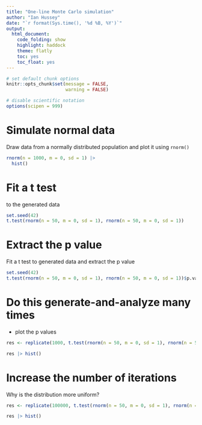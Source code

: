 ```yaml
---
title: "One-line Monte Carlo simulation"
author: "Ian Hussey"
date: "`r format(Sys.time(), '%d %B, %Y')`"
output:
  html_document:
    code_folding: show
    highlight: haddock
    theme: flatly
    toc: yes
    toc_float: yes
---
```


```r

# set default chunk options
knitr::opts_chunk$set(message = FALSE,
                      warning = FALSE)

# disable scientific notation
options(scipen = 999) 

```

# Simulate normal data

Draw data from a normally distributed population and plot it using `rnorm()`

```r

rnorm(n = 1000, m = 0, sd = 1) |> 
  hist()

```

# Fit a t test 

to the generated data

```r

set.seed(42)
t.test(rnorm(n = 50, m = 0, sd = 1), rnorm(n = 50, m = 0, sd = 1))

```

# Extract the p value

Fit a t test to generated data and extract the p value

```r

set.seed(42)
t.test(rnorm(n = 50, m = 0, sd = 1), rnorm(n = 50, m = 0, sd = 1))$p.value

```

# Do this generate-and-analyze many times

+ plot the p values

```r

res <- replicate(1000, t.test(rnorm(n = 50, m = 0, sd = 1), rnorm(n = 50, m = 0, sd = 1))$p.value)

res |> hist()

```

# Increase the number of iterations 

Why is the distribution more uniform?

```r

res <- replicate(100000, t.test(rnorm(n = 50, m = 0, sd = 1), rnorm(n = 50, m = 0, sd = 1))$p.value)

res |> hist()

```


